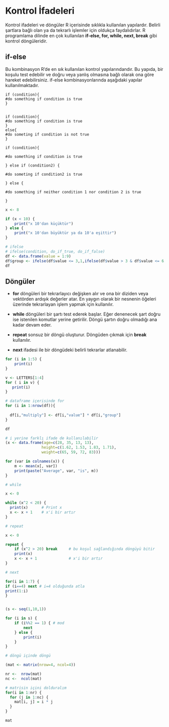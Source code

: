 # Kontrol İfadeleri

Kontrol ifadeleri ve döngüler R içerisinde sıklıkla kullanılan yapılardır. Belirli şartlara bağlı olan ya da tekrarlı işlemler için oldukça faydalıdırlar. R programlama dilinde en çok kullanılan **if-else, for, while, next, break** gibi kontrol döngüleridir.

## if-else

Bu kombinasyon R'de en sık kullanılan kontrol yapılarındandır. Bu yapıda, bir koşulu test edebilir ve doğru veya yanlış olmasına bağlı olarak ona göre hareket edebilirsiniz. if-else kombinasyonlarında aşağıdaki yapılar kullanılmaktadır.

```         
if (condition){
#do something if condition is true
}


if (condition){
#do something if condition is true
}
else{
#do someting if condition is not true
}

if (condition){

#do something if condition is true

} else if (condition2) {

#do someting if condition2 is true

} else {

#do something if neither condition 1 nor condition 2 is true

}
```

```r

x <- 8

if (x < 10) {
    print("x 10'dan küçüktür")
} else {
    print("x 10'dan büyüktür ya da 10'a eşittir")
}

# ifelse 
# ifelse(condition, do_if_true, do_if_false)
df <- data.frame(value = 1:9)
df$group <- ifelse(df$value <= 3,1,ifelse(df$value > 3 & df$value <= 6,2,3))
df

```

## Döngüler

-   **for** döngüleri bir tekrarlayıcı değişken alır ve ona bir diziden veya vektörden ardışık değerler atar. En yaygın olarak bir nesnenin öğeleri üzerinde tekrarlayan işlem yapmak için kullanılır.

-   **while** döngüleri bir şartı test ederek başlar. Eğer denenecek şart doğru ise istenilen komutlar yerine getirilir. Döngü şartın doğru olmadığı ana kadar devam eder.

-   **repeat** sonsuz bir döngü oluşturur. Döngüden çıkmak için **break** kullanılır.

-   **next** ifadesi ile bir döngüdeki belirli tekrarlar atlanabilir.

```r

for (i in 1:5) {
    print(i)
}

v <- LETTERS[1:4]
for ( i in v) {
   print(i)
}

# dataframe içerisinde for
for (i in 1:nrow(df)){
  
  df[i,"multiply"] <- df[i,"value"] * df[i,"group"]
}

df

# i yerine farklı ifade de kullanılabilir
(x <- data.frame(age=c(28, 35, 13, 13),
                height=c(1.62, 1.53, 1.83, 1.71),
                weight=c(65, 59, 72, 83)))

for (var in colnames(x)) {
    m <- mean(x[, var])
    print(paste("Average", var, "is", m))
}

# while

x <- 0

while (x^2 < 20) {
  print(x)      # Print x
  x <- x + 1    # x'i bir artır
}

# repeat

x <- 0

repeat {
    if (x^2 > 20) break     # bu koşul sağlandığında döngüyü bitir
    print(x)               
    x <- x + 1              # x'i bir artır
}

# next

for(i in 1:7) {
if (i==4) next # i=4 olduğunda atla
print(1:i)
}


(s <- seq(1,10,1))

for (i in s) {
    if (i%%2 == 1) { # mod
        next
    } else {
        print(i)
    }
}

# döngü içinde döngü

(mat <- matrix(nrow=4, ncol=4))

nr <-  nrow(mat)
nc <-  ncol(mat)

# matrisin içini dolduralım
for(i in 1:nr) {
  for (j in 1:nc) {
    mat[i, j] = i * j
  }
}

mat

```
